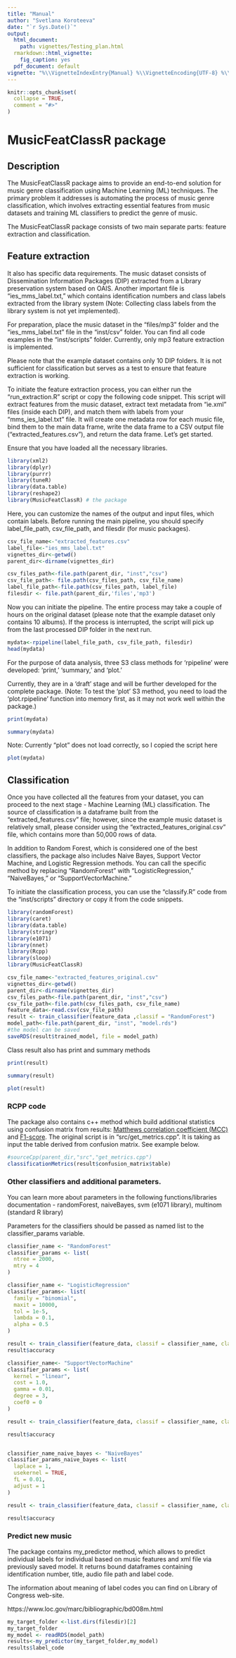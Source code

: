 ---
title: "Manual"
author: "Svetlana Koroteeva"
date: "`r Sys.Date()`"
output:
  html_document:
    path: vignettes/Testing_plan.html
  rmarkdown::html_vignette:
    fig_caption: yes
  pdf_document: default
vignette: "%\\VignetteIndexEntry{Manual} %\\VignetteEncoding{UTF-8} %\\VignetteEngine{knitr::rmarkdown}\n"
---

```{r setup, include = FALSE, warning = FALSE}
knitr::opts_chunk$set(
  collapse = TRUE,
  comment = "#>"
)
```
# MusicFeatClassR package

## Description

The MusicFeatClassR package aims to provide an end-to-end solution for music genre classification using Machine Learning (ML) techniques. The primary problem it addresses is automating the process of music genre classification, which involves extracting essential features from music datasets and training ML classifiers to predict the genre of music.

The MusicFeatClassR package consists of two main separate parts: feature extraction and classification. 

## Feature extraction

It also has specific data requirements. The music dataset consists of Dissemination Information Packages (DIP) extracted from a Library preservation system based on OAIS. Another important file is "ies_mms_label.txt," which contains identification numbers and class labels extracted from the library system (Note: Collecting class labels from the library system is not yet implemented).

For preparation, place the music dataset in the "files/mp3" folder and the "ies_mms_label.txt" file in the "inst/csv" folder. You can find all code examples in the "inst/scripts" folder. Currently, only mp3 feature extraction is implemented.

Please note that the example dataset contains only 10 DIP folders. It is not sufficient for classification but serves as a test to ensure that feature extraction is working.

To initiate the feature extraction process, you can either run the "run_extraction.R" script or copy the following code snippet. This script will extract features from the music dataset, extract text metadata from "ie.xml" files (inside each DIP), and match them with labels from your "mms_ies_label.txt" file. It will create one metadata row for each music file, bind them to the main data frame, write the data frame to a CSV output file ("extracted_features.csv"), and return the data frame. Let's get started.

Ensure that you have loaded all the necessary libraries.

```{r, message = FALSE, warning=FALSE}
library(xml2)
library(dplyr)
library(purrr)
library(tuneR)
library(data.table)
library(reshape2)
library(MusicFeatClassR) # the package

```

Here, you can customize the names of the output and input files, which contain labels. Before running the main pipeline, you should specify label_file_path, csv_file_path, and filesdir (for music packages).

```{r}
csv_file_name<-"extracted_features.csv"
label_file<-"ies_mms_label.txt"
vignettes_dir<-getwd()
parent_dir<-dirname(vignettes_dir)

csv_files_path<-file.path(parent_dir, "inst","csv")
csv_file_path<- file.path(csv_files_path, csv_file_name)
label_file_path<-file.path(csv_files_path, label_file)
filesdir <- file.path(parent_dir,'files','mp3')
```

Now you can initiate the pipeline. The entire process may take a couple of hours on the original dataset (please note that the example dataset only contains 10 albums). If the process is interrupted, the script will pick up from the last processed DIP folder in the next run.

```{r}
mydata<-rpipeline(label_file_path, csv_file_path, filesdir)
head(mydata)

```
For the purpose of data analysis, three S3 class methods for 'rpipeline' were developed: 'print,' 'summary,' and 'plot.'

Currently, they are in a 'draft' stage and will be further developed for the complete package. (Note: To test the 'plot' S3 method, you need to load the 'plot.rpipeline' function into memory first, as it may not work well within the package.)

```{r}

print(mydata)

```

```{r}

summary(mydata)

```
Note: Currently "plot" does not load correctly, so I copied the script here
```{r}

plot(mydata)

```

## Classification
 
Once you have collected all the features from your dataset, you can proceed to the next stage - Machine Learning (ML) classification. The source of classification is a dataframe built from the "extracted_features.csv" file; however, since the example music dataset is relatively small, please consider using the "extracted_features_original.csv" file, which contains more than 50,000 rows of data.

In addition to Random Forest, which is considered one of the best classifiers, the package also includes Naive Bayes, Support Vector Machine, and Logistic Regression methods. You can call the specific method by replacing "RandomForest" with "LogisticRegression," "NaiveBayes," or "SupportVectorMachine."

To initiate the classification process, you can use the "classify.R" code from the "inst/scripts" directory or copy it from the code snippets.
```{r, message = FALSE, warning=FALSE}
library(randomForest)
library(caret)
library(data.table)
library(stringr)
library(e1071)
library(nnet)
library(Rcpp)
library(sloop)
library(MusicFeatClassR)

csv_file_name<-"extracted_features_original.csv"
vignettes_dir<-getwd()
parent_dir<-dirname(vignettes_dir)
csv_files_path<-file.path(parent_dir, "inst","csv")
csv_file_path<-file.path(csv_files_path, csv_file_name)
feature_data<-read.csv(csv_file_path)
result <- train_classifier(feature_data ,classif = "RandomForest")
model_path<-file.path(parent_dir, "inst", "model.rds")
#the model can be saved
saveRDS(result$trained_model, file = model_path)

```

Class result also has print and summary methods
```{r}

print(result)

```
```{r}
summary(result)
```

```{r}

plot(result)

```

### RCPP code

The package also contains c++ method which build additional statistics using confusion matrix from results: [Matthews correlation coefficient (MCC)](https://en.wikipedia.org/wiki/Phi_coefficient) and [F1-score](https://en.wikipedia.org/wiki/F-score). The original script is in "src/get_metrics.cpp". It is taking as input the table derived from confusion matrix. See example below.


```{r}

#sourceCpp(parent_dir,"src","get_metrics.cpp")
classificationMetrics(result$confusion_matrix$table)

```

### Other classifiers and additional parameters.

You can learn more about parameters in the following functions/libraries documentation - randomForest, naiveBayes, svm (e1071 library), multinom (standard R library)

Parameters for the classifiers should be passed as named list to the classifier_params variable.



```{r}

classifier_name <- "RandomForest"
classifier_params <- list(
  ntree = 2000,  
  mtry = 4     
)

classifier_name <- "LogisticRegression"
classifier_params<- list(
  family = "binomial",
  maxit = 10000,
  tol = 1e-5,
  lambda = 0.1,
  alpha = 0.5
)

result <- train_classifier(feature_data, classif = classifier_name, classif_params = classifier_params)
result$accuracy

classifier_name<- "SupportVectorMachine"
classifier_params <- list(
  kernel = "linear",
  cost = 1.0,
  gamma = 0.01,
  degree = 3,
  coef0 = 0
)

result <- train_classifier(feature_data, classif = classifier_name, classif_params = classifier_params)

result$accuracy


classifier_name_naive_bayes <- "NaiveBayes"
classifier_params_naive_bayes <- list(
  laplace = 1,
  usekernel = TRUE,
  fL = 0.01,
  adjust = 1
)

result <- train_classifier(feature_data, classif = classifier_name, classif_params = classifier_params)

result$accuracy

```

### Predict new music 

The package contains my_predictor method, which allows to predict individual labels for individual based on music features and xml file via previously saved model. It returns bound dataframes containing identification number, title, audio file path and label code.

The information about meaning of label codes you can find on Library of Congress web-site.

https://www.loc.gov/marc/bibliographic/bd008m.html
     

```{r}

my_target_folder <-list.dirs(filesdir)[2]
my_target_folder
my_model <- readRDS(model_path)
results<-my_predictor(my_target_folder,my_model)
results$label_code

```

